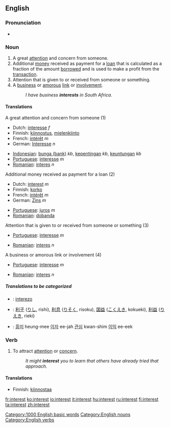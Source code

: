 ==English==

{{rank|story|deep|meet|472|interest|brother|I've|longer}}

===Pronunciation===
*{{audio|en-us-interest.ogg|Audio (US)}}

===Noun===
{{en-noun-reg}}

# A great [[attention]] and concern from someone.
# Additional [[money]] received as payment for a [[loan]] that is calculated as a fraction of the amount [[borrow]]ed and is used to make a profit from the [[transaction]].
# Attention that is given to or received from someone or something.
# A [[business]] or [[amorous]] [[link]] or [[involvement]].
#:''I have business '''interests''' in South Africa.''

====Translations====
;A great attention and concern from someone (1)
{{top}}
*Dutch: [[interesse]] ''f''
*Finnish: [[kiinnostus]], [[mielenkiinto]]
*French: [[intérêt]] ''m''
*German: [[Interesse]] ''n''
{{mid}}
*[[Indonesian]]: [[bunga (bank)]] ''kb'', [[penting|kepentingan]] ''kb'', [[keuntungan]] ''kb''
*[[Portuguese]]: [[interesse]] ''m''
*[[Romanian]]: [[interes]] ''n''
{{bottom}}

;Additional money received as payment for a loan (2)
{{top}}
*Dutch: [[interest]] ''m''
*Finnish: [[korko]]
*French: [[intérêt]] ''m''
*German: [[Zins]] ''m''
{{mid}}
*[[Portuguese]]: [[juros]] ''m''
*[[Romanian]]: [[dobanda]]
{{bottom}}

;Attention that is given to or received from someone or something (3)
{{top}}
*[[Portuguese]]: [[interesse]] ''m''
{{mid}}
*[[Romanian]]: [[interes]] ''n''
{{bottom}}

;A business or amorous link or involvement (4)
{{top}}
*[[Portuguese]]: [[interesse]] ''m''
{{mid}}
*[[Romanian]]: [[interes]] ''n''
{{bottom}}

=====Translations to be categorized=====
{{checktrans}}
{{top}}
*{{ttbc|Esperanto}}: [[interezo]]
*{{ttbc|Japanese}}: [[利子]] ([[りし]], rishi), [[利息]] ([[りそく]], risoku), [[国益]] ([[こくえき]], kokueki), [[利益]] ([[りえき]], rieki)
{{mid}}
*{{ttbc|Korean}}: [[흥미]] heung-mee [[이자]] ee-jah  [[관심]] kwan-shim [[이익]] ee-eek
{{bottom}}

===Verb===
{{en-infl-reg-consonant|interest||}}

# To attract [[attention]] or [[concern]].
#:''It might '''interest''' you to learn that others have already tried that approach.''

====Translations====
*Finnish: [[kiinnostaa]]

[[Category:1000 English basic words]]
[[Category:English nouns]]
[[Category:English verbs]]

[[fr:interest]]
[[ko:interest]]
[[io:interest]]
[[it:interest]]
[[hu:interest]]
[[ru:interest]]
[[fi:interest]]
[[ta:interest]]
[[zh:interest]]